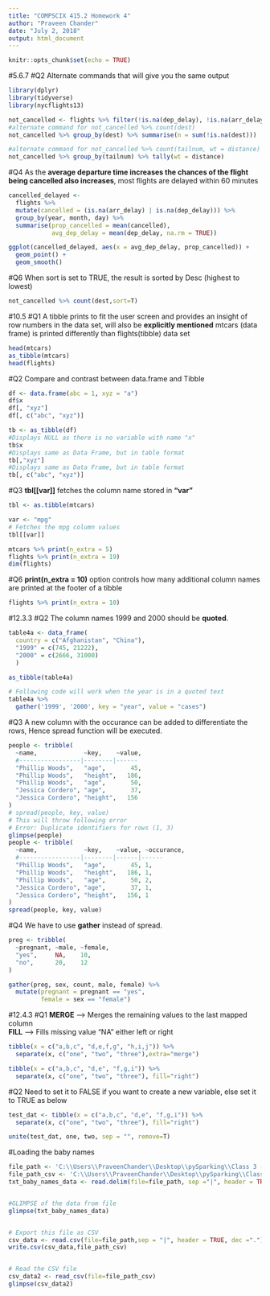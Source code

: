 ```yaml
---
title: "COMPSCIX 415.2 Homework 4"
author: "Praveen Chander"
date: "July 2, 2018"
output: html_document
---
```


```r
knitr::opts_chunk$set(echo = TRUE)
```
#5.6.7
#Q2
Alternate commands that will give you the same output


```r
library(dplyr)
library(tidyverse)
library(nycflights13)

not_cancelled <- flights %>% filter(!is.na(dep_delay), !is.na(arr_delay))
#alternate command for not_cancelled %>% count(dest) 
not_cancelled %>% group_by(dest) %>% summarise(n = sum(!is.na(dest)))

#alternate command for not_cancelled %>% count(tailnum, wt = distance)
not_cancelled %>% group_by(tailnum) %>% tally(wt = distance)
```

#Q4
As the **average departure time increases the chances of the flight being cancelled also increases**, most flights are delayed within 60 minutes

```r

cancelled_delayed <- 
  flights %>%
  mutate(cancelled = (is.na(arr_delay) | is.na(dep_delay))) %>%
  group_by(year, month, day) %>%
  summarise(prop_cancelled = mean(cancelled),
            avg_dep_delay = mean(dep_delay, na.rm = TRUE))

ggplot(cancelled_delayed, aes(x = avg_dep_delay, prop_cancelled)) +
  geom_point() +
  geom_smooth()
```

#Q6
When sort is set to TRUE, the result is sorted by Desc (highest to lowest)

```r
not_cancelled %>% count(dest,sort=T)
```

#10.5
#Q1
A tibble prints to fit the user screen and provides an insight of row numbers in the data set, will also be **explicitly mentioned** mtcars (data frame) is printed differently than flights(tibble) data set

```r
head(mtcars)
as_tibble(mtcars)
head(flights)
```

#Q2
Compare and contrast between data.frame and Tibble

```r
df <- data.frame(abc = 1, xyz = "a")
df$x
df[, "xyz"]
df[, c("abc", "xyz")]

tb <- as_tibble(df)
#Displays NULL as there is no variable with name "x"
tb$x
#Displays same as Data Frame, but in table format
tb[,"xyz"]
#Displays same as Data Frame, but in table format
tb[, c("abc", "xyz")]
```

#Q3
**tbl[[var]]** fetches the column name stored in **"var"**

```r
tbl <- as.tibble(mtcars)

var <- "mpg"
# Fetches the mpg column values
tbl[[var]]

mtcars %>% print(n_extra = 5)
flights %>% print(n_extra = 19)
dim(flights)

```

#Q6
**print(n_extra = 10)** option controls how many additional column names are printed at the footer of a tibble

```r
flights %>% print(n_extra = 10)
```
#12.3.3
#Q2
The column names 1999 and 2000 should be **quoted**.

```r

table4a <- data_frame(
  country = c("Afghanistan", "China"),
  "1999" = c(745, 21222),
  "2000" = c(2666, 31000)
  )

as_tibble(table4a)

# Following code will work when the year is in a quoted text
table4a %>%
  gather('1999', '2000', key = "year", value = "cases")

```

#Q3
A new column with the occurance can be added to differentiate the rows, Hence spread function will be executed.

```r
people <- tribble(
  ~name,             ~key,    ~value,
  #-----------------|--------|------
  "Phillip Woods",   "age",       45,
  "Phillip Woods",   "height",   186,
  "Phillip Woods",   "age",       50,
  "Jessica Cordero", "age",       37,
  "Jessica Cordero", "height",   156
)
# spread(people, key, value)
# This will throw following error
# Error: Duplicate identifiers for rows (1, 3)
glimpse(people)
people <- tribble(
  ~name,             ~key,    ~value, ~occurance,
  #-----------------|--------|------|------
  "Phillip Woods",   "age",       45, 1,
  "Phillip Woods",   "height",   186, 1,
  "Phillip Woods",   "age",       50, 2,
  "Jessica Cordero", "age",       37, 1,
  "Jessica Cordero", "height",   156, 1
)
spread(people, key, value)
```

#Q4
We have to use **gather** instead of spread.

```r

preg <- tribble(
  ~pregnant, ~male, ~female,
  "yes",     NA,    10,
  "no",      20,    12
)

gather(preg, sex, count, male, female) %>%
  mutate(pregnant = pregnant == "yes",
         female = sex == "female") 
```

#12.4.3
#Q1
**MERGE** --> Merges the remaining values to the last mapped column  
**FILL** --> Fills missing value "NA" either left or right

```r

tibble(x = c("a,b,c", "d,e,f,g", "h,i,j")) %>% 
  separate(x, c("one", "two", "three"),extra="merge")

tibble(x = c("a,b,c", "d,e", "f,g,i")) %>% 
  separate(x, c("one", "two", "three"), fill="right")

```

#Q2
Need to set it to FALSE if you want to create a new variable, else set it to TRUE as below

```r

test_dat <- tibble(x = c("a,b,c", "d,e", "f,g,i")) %>% 
  separate(x, c("one", "two", "three"), fill="right")

unite(test_dat, one, two, sep = "", remove=T)
```


#Loading the baby names

```r

file_path <- 'C:\\Users\\PraveenChander\\Desktop\\pySparking\\Class 3 - Introduction to Data Science - COMPSCIX 415.2\\compscix-415-2-assignments\\Assignment 4\\baby_names.txt'
file_path_csv <- 'C:\\Users\\PraveenChander\\Desktop\\pySparking\\Class 3 - Introduction to Data Science - COMPSCIX 415.2\\compscix-415-2-assignments\\Assignment 4\\baby_names.csv'
txt_baby_names_data <- read.delim(file=file_path, sep ="|", header = TRUE, dec =".")


#GLIMPSE of the data from file
glimpse(txt_baby_names_data)


# Export this file as CSV
csv_data <- read.csv(file=file_path,sep = "|", header = TRUE, dec =".")
write.csv(csv_data,file_path_csv)


# Read the CSV file
csv_data2 <- read_csv(file=file_path_csv)
glimpse(csv_data2)
```
